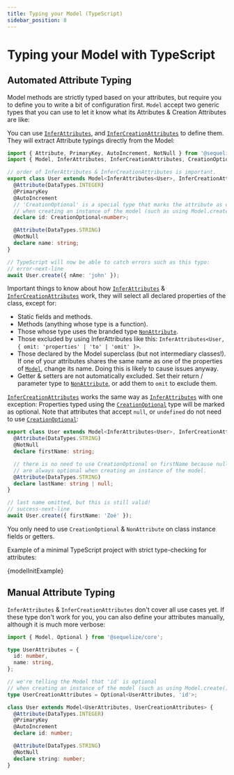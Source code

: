 ```yaml
---
title: Typing your Model (TypeScript)
sidebar_position: 8
---
```


# Typing your Model with TypeScript

## Automated Attribute Typing

Model methods are strictly typed based on your attributes, but require you to define you to write a bit of configuration first.
`Model` accept two generic types that you can use to let it know what its Attributes & Creation Attributes are like:

You can use [`InferAttributes`](pathname:///api/v7/index.html#InferAttributes),
and [`InferCreationAttributes`](pathname:///api/v7/index.html#InferCreationAttributes) to define them. They will extract Attribute typings
directly from the Model:

```typescript
import { Attribute, PrimaryKey, AutoIncrement, NotNull } from '@sequelize/core/decorators-legacy';
import { Model, InferAttributes, InferCreationAttributes, CreationOptional } from '@sequelize/core';

// order of InferAttributes & InferCreationAttributes is important.
export class User extends Model<InferAttributes<User>, InferCreationAttributes<User>> {
  @Attribute(DataTypes.INTEGER)
  @PrimaryKey
  @AutoIncrement
  // 'CreationOptional' is a special type that marks the attribute as optional
  // when creating an instance of the model (such as using Model.create()).
  declare id: CreationOptional<number>;

  @Attribute(DataTypes.STRING)
  @NotNull
  declare name: string;
}

// TypeScript will now be able to catch errors such as this typo:
// error-next-line
await User.create({ nAme: 'john' });
```

Important things to know about how [`InferAttributes`](pathname:///api/v7/index.html#InferAttributes) & [`InferCreationAttributes`](pathname:///api/v7/index.html#InferCreationAttributes) work,
they will select all declared properties of the class, except for:

- Static fields and methods.
- Methods (anything whose type is a function).
- Those whose type uses the branded type [`NonAttribute`](pathname:///api/v7/index.html#NonAttribute).
- Those excluded by using InferAttributes like this: `InferAttributes<User, { omit: 'properties' | 'to' | 'omit' }>`.
- Those declared by the Model superclass (but not intermediary classes!).
  If one of your attributes shares the same name as one of the properties of [`Model`](pathname:///api/v7/classes/Model.html), change its name.
  Doing this is likely to cause issues anyway.
- Getter & setters are not automatically excluded. Set their return / parameter type to [`NonAttribute`](pathname:///api/v7/index.html#NonAttribute),
  or add them to `omit` to exclude them.

[`InferCreationAttributes`](pathname:///api/v7/index.html#InferCreationAttributes) works the same way as [`InferAttributes`](pathname:///api/v7/index.html#InferAttributes)
with one exception: Properties typed using the [`CreationOptional`](pathname:///api/v7/index.html#CreationOptional) type will be marked as optional.
Note that attributes that accept `null`, or `undefined` do not need to use [`CreationOptional`](pathname:///api/v7/index.html#CreationOptional):

```typescript
export class User extends Model<InferAttributes<User>, InferCreationAttributes<User>> {
  @Attribute(DataTypes.STRING)
  @NotNull
  declare firstName: string;

  // there is no need to use CreationOptional on firstName because nullable attributes
  // are always optional when creating an instance of the model.
  @Attribute(DataTypes.STRING)
  declare lastName: string | null;
}

// last name omitted, but this is still valid!
// success-next-line
await User.create({ firstName: 'Zoé' });
```

You only need to use `CreationOptional` & `NonAttribute` on class instance fields or getters.

Example of a minimal TypeScript project with strict type-checking for attributes:


<CodeBlock className="language-typescript">
  {modelInitExample}
</CodeBlock>


## Manual Attribute Typing

`InferAttributes` & `InferCreationAttributes` don't cover all use cases yet. If these type don't work for you, you can also define your attributes manually,
although it is much more verbose:

```typescript
import { Model, Optional } from '@sequelize/core';

type UserAttributes = {
  id: number,
  name: string,
};

// we're telling the Model that 'id' is optional
// when creating an instance of the model (such as using Model.create()).
type UserCreationAttributes = Optional<UserAttributes, 'id'>;

class User extends Model<UserAttributes, UserCreationAttributes> {
  @Attribute(DataTypes.INTEGER)
  @PrimaryKey
  @AutoIncrement
  declare id: number;

  @Attribute(DataTypes.STRING)
  @NotNull
  declare string: number;
}
```
